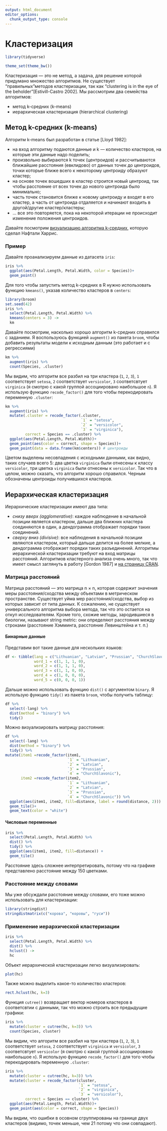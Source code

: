 ```yaml
---
output: html_document
editor_options: 
  chunk_output_type: console
---
```

# Кластеризация

```r
library(tidyverse)
```

```r
theme_set(theme_bw())
```

Кластеризация --- это не метод, а задача, для решение которой придумано множество алгоритмов. Не существует "правильных"методов кластеризации, так как "clustering is in the eye of the beholder"[Estivill-Castro 2002]. Мы рассмотрим два семейства алгоритмов:

* метод k-средних (k-means)
* иерархическая кластеризация (hierarchical clustering)

## Метод k-средних (k-means)

Алгоритм k-means был разработан в статье [Lloyd 1982]:

* на вход алгоритму подаются данные и k — количество кластеров, на которые эти данные надо поделить;
* произвольно выбираются k точек (центроидов) и рассчитываются ближайшие расстояния (евклидово) от данных точек до центроидов, точки которые ближе всего к некоторому центроиду образуют кластер;
* на основе точек вошедших в кластер строится новый центроид, так чтобы расстояние от всех точек до нового центроида было минимально;
* часть точек становится ближе к новому центроиду и входят в его кластер, а часть от центроида отдаляется и начинают входить в другой/другие кластер/кластеры;
* ... все это повторяется, пока на некоторой итерации не
происходит изменение положения центроидов.

Давайте посмотрим [визуализацию алгоритма k-средних](https://www.naftaliharris.com/blog/visualizing-k-means-clustering/), которую сделал Нафтали Харрис.

### Пример

Давайте проанализируем данные из датасета `iris`:

```r
iris %>% 
  ggplot(aes(Petal.Length, Petal.Width, color = Species))+
  geom_point()
```

Для того чтобы запустить метод k-средних в R нужно использовать функцию `kmeans()`, указав количество кластеров в `centers`:

```r
library(broom)
set.seed(42)
iris %>% 
  select(Petal.Length, Petal.Width) %>% 
  kmeans(centers = 3) ->
  km
```

Давайте посмотрим, насколько хорошо алгоритм k-средних справился с заданием. Я воспользуюсь функцией `augment()` из пакета `broom`, чтобы добавить результаты модели к исходным данным (это работает и с регрессиями)

```r
km %>% 
  augment(iris) %>% 
  count(Species, .cluster)
```

Мы видим, что алгоритм все разбил на три кластера (`1`, `2`, `3`), `1` соответствует `setosa`, `2` соответствует `versicolor`, `3` соответсвтует `virginica` (я смотрю с какой группой ассоциировано наибольшое `n`). Я использую функцию `recode_factor()` для того чтобы перекодировать переменную `.cluster`:

```r
km %>% 
  augment(iris) %>% 
  mutate(.cluster = recode_factor(.cluster,
                                  `1` = "setosa", 
                                  `2` = "versicolor",
                                  `3` = "virginica"),
         correct = Species == .cluster) %>% 
  ggplot(aes(Petal.Length, Petal.Width))+
  geom_point(aes(color = correct, shape = Species))+
  geom_point(data = data.frame(km$centers)) # центроиды
```

Цветом выделены несовпадения с исходными данными, как видно, таких случаев всего 5: два цветка `virginica` были отнесены к классу `versicolor`, три цветка `virginica` были отнесены к `versicolor`. Так что в целом, можно сказать, что алгоритм хорошо справился. Черным обозначены центроиды получившихся кластеров.

## Иерархическая кластеризация

Иерархические кластеризации имеют два типа:

* *снизу вверх (agglomerative)*: каждое наблюдение в начальной позиции является кластером, дальше два ближних кластера соединяются в один, а дендограмма отображает порядки таких соединений.
* *сверху вниз (divisive)*: все наблюдения в начальной позиции являются кластером, который дальше делится на более мелкие, а дендограмма отображает порядки таких разъединений. Алгоритмы иерархической кластеризации требуют на вход матрицы расстояний. Алгоритмов кластерного анализа очень много, так что имеет смысл заглянуть в работу [Gordon 1987] и [на страницу CRAN](https://cran.r-project.org/web/views/Cluster.html).

### Матрица расстояний
Матрица расстояний — это матрица n × n, которая содержит значения меры расстояния/сходства между объектами в метрическом пространстве. Существует уйма мер расстояния/сходства, выбор из которых зависит от типа данных. К сожалению, не существует универсального алгоритма выбора метода, так что это остается на откуп исследователям. Кроме того, схожие методы, зародившиеся в биологии, называют string metric: они определяют расстояния между строками (расстояние Хэмминга, расстояние Левинштейна и т. п.)

#### Бинарные данные

Представим вот такие данные для нескольких языков:

```r
df <- tibble(lang = c("Lithuanian", "Latvian", "Prussian", "ChurchSlavonic"),
             word_1 = c(1, 1, 1, 0),
             word_2 = c(1, 1, 1, 0),
             word_3 = c(1, 1, 0, 0),
             word_4 = c(1, 0, 0, 0),
             word_5 = c(0, 0, 0, 1))
```

Дальше можно использовать функцию `dist()` с аргументом `binary`. Я использую функцию `tidy()` из пакета `broom`, чтобы получить таблицу:
```r
df %>%
  select(-lang) %>% 
  dist(method = "binary") %>% 
  tidy()
```

Можно визуализировать матрицу расстояния:

```r
df %>%
  select(-lang) %>% 
  dist(method = "binary") %>% 
  tidy() %>% 
mutate(item1 =recode_factor(item1, 
                            `1` = "Lithuanian", 
                            `2` = "Latvian", 
                            `3` = "Prussian",
                            `4` = "ChurchSlavonic"),
       item2 =recode_factor(item2, 
                            `1` = "Lithuanian", 
                            `2` = "Latvian", 
                            `3` = "Prussian",
                            `4` = "ChurchSlavonic")) %>% 
  ggplot(aes(item1, item2, fill=distance, label = round(distance, 2))) +
  geom_tile()+
  geom_text(color = "white")
```

#### Числовые переменные

```r
iris %>% 
  select(Petal.Length, Petal.Width) %>% 
  dist() %>% 
  tidy() %>% 
  ggplot(aes(item1, item2, fill=distance)) +
  geom_tile()
```

Расстояние здесь сложнее интерпретировать, потому что на графике представлено расстояние между 150 цветками.

### Расстояние между словами

Мы уже обсуждали расстояние между словами, его тоже можно использовать для кластеризации:

```r
library(stringdist)
stringdistmatrix(c("корова", "коровы", "гуси")) 
```


### Применение иерархической кластеризации

```r
iris %>% 
  select(Petal.Length, Petal.Width) %>% 
  dist() %>% 
  hclust() ->
  hc
```

Объект иерархической кластеризации легко визуализировать:

```r
plot(hc)
```

Также можно выделить какое-то количество кластеров:

```r
rect.hclust(hc, k=3)
```

Функция `cutree()` возвращает вектор номеров кластеров в соответсвтии с данными, так что можно строить все предыдущие графики:

```r
iris %>% 
  mutate(cluster = cutree(hc, k=3)) %>% 
  count(Species, cluster)
```

Мы видим, что алгоритм все разбил на три кластера (`1`, `2`, `3`), `1` соответствует `setosa`, `2` соответствует `virginica` и `versicolor`, `3` соответсвтует `versicolor` (я смотрю с какой группой ассоциировано наибольшое `n`). Я использую функцию `recode_factor()` для того чтобы перекодировать переменную `.cluster`:

```r
iris %>% 
  mutate(cluster = cutree(hc, k=3)) %>% 
  mutate(cluster = recode_factor(cluster,
                                 `1` = "setosa", 
                                 `2` = "virginica",
                                 `3` = "versicolor"),
         correct = Species == cluster) %>% 
  ggplot(aes(Petal.Length, Petal.Width))+
  geom_point(aes(color = correct, shape = Species))
```

Мы видим, что ошибки в осовном сгруппированы на границе двух кластеров (видимо, точек меньше, чем 21 потому что они совпадают).

